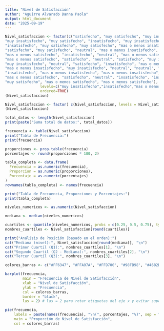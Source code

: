 ---
title: "Nivel de Satisfacción"
author: "Aguirre Alvarado Danna Paola"
output: html_document
date: "2025-09-19"
---

```{r}
Nivel_satisfaccion <- factor(c("satisfecho", "muy satisfecho", "muy insatisfecho", "neutral", "muy satisfecho",
"muy insatisfecho", "muy satisfecho", "insatisfecho", "muy insatisfecho", "insatisfecho", "muy satisfecho",
"insatisfecho", "muy satisfecho", "muy satisfecho", "mas o menos insatisfecho", "insatisfecho",
"satisfecho", "muy satisfecho", "neutral", "mas o menos insatisfecho", "muy insatisfecho",
"mas o menos satisfecho", "insatisfecho", "neutral", "mas o menos satisfecho", "satisfecho",
"mas o menos satisfecho", "satisfecho", "neutral", "satisfecho", "muy insatisfecho",
"muy insatisfecho", "neutral", "satisfecho", "insatisfecho", "mas o menos satisfecho",
"mas o menos insatisfecho", "muy insatisfecho", "neutral", "neutral", "satisfecho", "neutral",
"insatisfecho", "mas o menos insatisfecho", "mas o menos insatisfecho", "insatisfecho",
"mas o menos satisfecho", "satisfecho", "neutral", "insatisfecho", "insatisfecho", "muy insatisfecho",
"muy satisfecho", "mas o menos satisfecho", "mas o menos satisfecho"),
                levels=c("muy insatisfecho","insatisfecho","mas o menos insatisfecho", "neutral", "mas o menos satisfecho", "satisfecho", "muy satisfecho"),
                ordered=TRUE)
(Nivel_satisfaccion)
```


```{r}
Nivel_satisfaccion <- factor( c(Nivel_satisfaccion, levels = Nivel_satisfaccion, ordered = TRUE))
(Nivel_satisfaccion)
```


```{r}
total_datos <- length(Nivel_satisfaccion)
print(paste("Suma total de datos:", total_datos))
```


```{r}
frecuencia <- table(Nivel_satisfaccion)
print("Tabla de Frecuencia:")
print(frecuencia)
```


```{r}
proporciones <- prop.table(frecuencia)
porcentajes <- round(proporciones * 100, 2)
```


```{r}
tabla_completa <- data.frame(
  Frecuencia = as.numeric(frecuencia),
  Proporcion = as.numeric(proporciones),
  Porcentaje = as.numeric(porcentajes)
)
rownames(tabla_completa) <- names(frecuencia)

print("Tabla de Frecuencia, Proporciones y Porcentajes:")
print(tabla_completa)
```


```{r}
niveles_numericos <- as.numeric(Nivel_satisfaccion)
```


```{r}
mediana <- median(niveles_numericos)
```


```{r}
cuartiles <- quantile(niveles_numericos, probs = c(0.25, 0.5, 0.75), type = 1)
nombres_cuartiles <- Nivel_satisfaccion[round(cuartiles)]

print("Análisis de Posición (basado en el orden):")
cat("Mediana (nivel):", Nivel_satisfaccion[round(mediana)], "\n")
cat("Primer Cuartil (Q1):", nombres_cuartiles[1], "\n")
cat("Segundo Cuartil (Q2 - Mediana):", nombres_cuartiles[2], "\n")
cat("Tercer Cuartil (Q3):", nombres_cuartiles[3], "\n")
```


```{r}
colores_barras <- c("#FF6347", "#FFA07A", "#FFD700", "#98FB98", "#4682B4", "#4169E1", "#228B22")

barplot(frecuencia,
        main = "Frecuencia de Nivel de Satisfacción",
        xlab = "Nivel de Satisfacción",
        ylab = "Frecuencia",
        col = colores_barras,
        border = "black",
        las = 2) # las = 2 para rotar etiquetas del eje x y evitar superposicion
```


```{r}
pie(frecuencia,
    labels = paste(names(frecuencia), "\n(", porcentajes, "%)", sep = ""),
    main = "Proporción de Nivel de Satisfacción",
    col = colores_barras)
```
